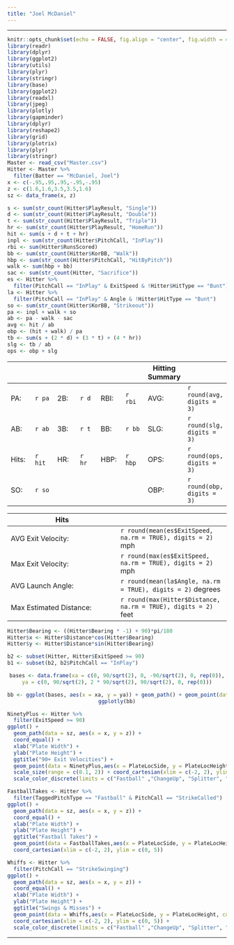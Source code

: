 ```yaml
---
title: "Joel McDaniel"
---
```


<hr>

```r
knitr::opts_chunk$set(echo = FALSE, fig.align = "center", fig.width = 4, fig.height = 4, comment = NA, warning = FALSE, message = FALSE)
library(readr)
library(dplyr)
library(ggplot2)
library(utils)
library(plyr)
library(stringr)
library(base)
library(ggplot2)
library(readxl)
library(jpeg)
library(plotly)
library(gapminder)
library(dplyr)
library(reshape2)
library(grid)
library(plotrix)
library(plyr)
library(stringr)
Master <- read_csv("Master.csv")
Hitter <- Master %>%
  filter(Batter == "McDaniel, Joel")
x <- c(-.95,.95,.95,-.95,-.95)
z <- c(1.6,1.6,3.5,3.5,1.6)
sz <- data_frame(x, z)
```

```r
s <- sum(str_count(Hitter$PlayResult, "Single"))
d <- sum(str_count(Hitter$PlayResult, "Double"))
t <- sum(str_count(Hitter$PlayResult, "Triple"))
hr <- sum(str_count(Hitter$PlayResult, "HomeRun"))
hit <- sum(s + d + t + hr)
inpl <- sum(str_count(Hitter$PitchCall, "InPlay"))
rbi <- sum(Hitter$RunsScored)
bb <- sum(str_count(Hitter$KorBB, "Walk"))
hbp <- sum(str_count(Hitter$PitchCall, "HitByPitch"))
walk <- sum(hbp + bb)
sac <- sum(str_count(Hitter, "Sacrifice"))
es <- Hitter %>%
  filter(PitchCall == "InPlay" & ExitSpeed & !Hitter$HitType == "Bunt")
la <- Hitter %>%
  filter(PitchCall == "InPlay" & Angle & !Hitter$HitType == "Bunt")
so <- sum(str_count(Hitter$KorBB, "Strikeout"))
pa <- inpl + walk + so
ab <- pa - walk - sac
avg <- hit / ab
obp <- (hit + walk) / pa
tb <- sum(s + (2 * d) + (3 * t) + (4 * hr)) 
slg <- tb / ab
ops <- obp + slg
```

| | | | | | | Hitting Summary
-|-|-|-|-|-|-|-
PA:|`r pa`| 2B:| `r d` | RBI: |`r rbi`| AVG: |`r round(avg, digits = 3)` |
AB: |`r ab` | 3B: | `r t` | BB: |`r bb` |SLG: | `r round(slg, digits = 3)`|
Hits: |`r hit`| HR: | `r hr` | HBP: | `r hbp` | OPS: | `r round(ops, digits = 3)`|
 | SO: |`r so` ||||| OBP: | `r round(obp, digits = 3)`

Hits| | 
-|-|
AVG Exit Velocity: | `r round(mean(es$ExitSpeed, na.rm = TRUE), digits = 2)` mph
Max Exit Velocity: | `r round(max(es$ExitSpeed, na.rm = TRUE), digits = 2)` mph
AVG Launch Angle: | `r round(mean(la$Angle, na.rm = TRUE), digits = 2)` degrees
Max Estimated Distance: | `r round(max(Hitter$Distance, na.rm = TRUE), digits = 2)` feet

```r
Hitter$Bearing <- ((Hitter$Bearing * -1) + 90)*pi/180
Hitter$x <- Hitter$Distance*cos(Hitter$Bearing)
Hitter$y <- Hitter$Distance*sin(Hitter$Bearing)

b2 <- subset(Hitter, Hitter$ExitSpeed >= 90)
b1 <- subset(b2, b2$PitchCall == "InPlay")
```

<center>
```r
bases <- data.frame(xa = c(0, 90/sqrt(2), 0, -90/sqrt(2), 0, rep(0)),
ya = c(0, 90/sqrt(2), 2 * 90/sqrt(2), 90/sqrt(2), 0, rep(0)))
```

```r
bb <- ggplot(bases, aes(x = xa, y = ya)) + geom_path() + geom_point(data = Hitter, x = Hitter$x, y = Hitter$y, aes(color = factor(Hitter$PlayResult))) + geom_segment(x = 0, xend = 300, y = 0, yend = 300) + geom_segment(x = 0, xend = -300, y = 0, yend = 300) + xlim(-180, 180) + ylim(-10, 500) + theme_bw() + theme(panel.border = element_blank(), panel.grid.major = element_blank(), panel.grid.minor = element_blank(), axis.line = element_line(colour = "black"), axis.title.x = element_blank(), axis.text.x = element_blank(), legend.title = element_blank()) + labs(y = "Distance")
ggplotly(bb)
```
</center>

```r
NinetyPlus <- Hitter %>%
  filter(ExitSpeed >= 90)
ggplot() +
  geom_path(data = sz, aes(x = x, y = z)) +
  coord_equal() +
  xlab("Plate Width") +
  ylab("Plate Height") +
  ggtitle("90+ Exit Velocities") +
  geom_point(data = NinetyPlus,aes(x = PlateLocSide, y = PlateLocHeight, size = ExitSpeed, color = TaggedPitchType)) +
  scale_size(range = c(0.1, 2)) + coord_cartesian(xlim = c(-2, 2), ylim = c(0, 5)) +
  scale_color_discrete(limits = c("Fastball" ,"ChangeUp", "Splitter", "Curveball", "Slider"))
```

```r
FastballTakes <- Hitter %>%
  filter(TaggedPitchType == "Fastball" & PitchCall == "StrikeCalled")
ggplot() +
  geom_path(data = sz, aes(x = x, y = z)) +
  coord_equal() +
  xlab("Plate Width") +
  ylab("Plate Height") +
  ggtitle("Fastball Takes") +
  geom_point(data = FastballTakes,aes(x = PlateLocSide, y = PlateLocHeight, color = TaggedPitchType)) +
  coord_cartesian(xlim = c(-2, 2), ylim = c(0, 5))
```

```r
Whiffs <- Hitter %>%
  filter(PitchCall == "StrikeSwinging")
ggplot() +
  geom_path(data = sz, aes(x = x, y = z)) +
  coord_equal() +
  xlab("Plate Width") +
  ylab("Plate Height") +
  ggtitle("Swings & Misses") +
  geom_point(data = Whiffs,aes(x = PlateLocSide, y = PlateLocHeight, color = TaggedPitchType)) + 
  coord_cartesian(xlim = c(-2, 2), ylim = c(0, 5)) +
  scale_color_discrete(limits = c("Fastball" ,"ChangeUp", "Splitter", "Curveball", "Slider"))
```

<hr>
